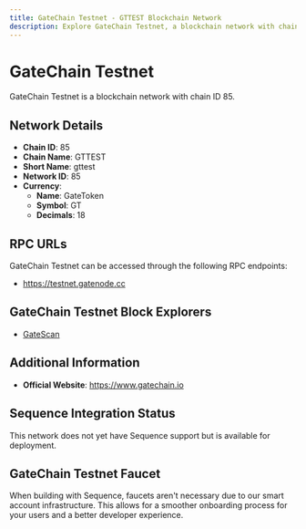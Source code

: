 ```yaml
--- 
title: GateChain Testnet - GTTEST Blockchain Network
description: Explore GateChain Testnet, a blockchain network with chain ID 85. Learn about its native currency, GateToken, and how to interact with the network.
---
```


# GateChain Testnet

GateChain Testnet is a blockchain network with chain ID 85.

## Network Details

- **Chain ID**: 85
- **Chain Name**: GTTEST
- **Short Name**: gttest
- **Network ID**: 85
- **Currency**: 
  - **Name**: GateToken
  - **Symbol**: GT
  - **Decimals**: 18

## RPC URLs

GateChain Testnet can be accessed through the following RPC endpoints:

- https://testnet.gatenode.cc

## GateChain Testnet Block Explorers

- [GateScan](https://www.gatescan.org/testnet)

## Additional Information

- **Official Website**: https://www.gatechain.io

## Sequence Integration Status

This network does not yet have Sequence support but is available for deployment.

## GateChain Testnet Faucet

When building with Sequence, faucets aren't necessary due to our smart account infrastructure. This allows for a smoother onboarding process for your users and a better developer experience.
